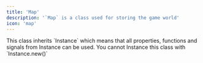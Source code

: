 ```yaml
---
title: 'Map'
description: '`Map` is a class used for storing the game world'
icon: 'map'
---
```

<Info>
  This class inherits `Instance` which means that all properties, functions and signals from Instance can be used.
</Info> 
<Warning>You cannot Instance this class with `Instance.new()`</Warning>
